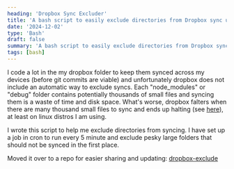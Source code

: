 ```yaml
---
heading: 'Dropbox Sync Excluder'
title: 'A bash script to easily exclude directories from Dropbox sync using pattern matching'
date: '2024-12-02'
type: 'Bash'
draft: false
summary: 'A bash script to easily exclude directories from Dropbox sync using pattern matching'
tags: [bash]
---
```


I code a lot in the my dropbox folder to keep them synced across my devices
(before git commits are viable) and unfortunately dropbox does not include an automatic
way to exclude syncs. Each "node_modules" or "debug" folder contains
potentially thousands of small files and syncing them is a waste of time
and disk space. What's worse, dropbox falters when there are many thousand
small files to sync and ends up halting (see
[here](https://www.dropboxforum.com/discussions/101001012/syncing-is-stuck-on-my-linux-devices-what-can-i-do/391587)),
at least on linux distros I am using.

I wrote this script to help me exclude directories from syncing.
I have set up a job in cron to run every 5 minute and exclude pesky large folders that
should not be synced in the first place.

Moved it over to a repo for easier sharing and updating:
[dropbox-exclude](https://github.com/kavehtehrani/dropbox-exclude)
